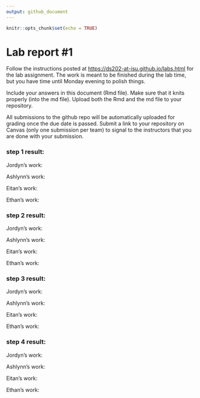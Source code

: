 ```yaml
---
output: github_document
---
```


<!-- README.md is generated from README.Rmd. Please edit the README.Rmd file -->

```r
knitr::opts_chunk$set(echo = TRUE)
```

# Lab report #1

Follow the instructions posted at <https://ds202-at-isu.github.io/labs.html> for the lab assignment. The work is meant to be finished during the lab time, but you have time until Monday evening to polish things.

Include your answers in this document (Rmd file). Make sure that it knits properly (into the md file). Upload both the Rmd and the md file to your repository.

All submissions to the github repo will be automatically uploaded for grading once the due date is passed. Submit a link to your repository on Canvas (only one submission per team) to signal to the instructors that you are done with your submission.

### step 1 result:

Jordyn's work: 

Ashlynn's work:

Eitan's work:

Ethan's work:

### step 2 result:

Jordyn's work: 

Ashlynn's work:

Eitan's work:

Ethan's work:

### step 3 result:

Jordyn's work: 

Ashlynn's work:

Eitan's work:

Ethan's work:

### step 4 result:

Jordyn's work: 

Ashlynn's work:

Eitan's work:

Ethan's work:
